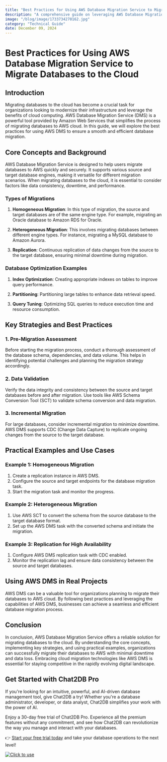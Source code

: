 ```yaml
---
title: "Best Practices for Using AWS Database Migration Service to Migrate Databases to the Cloud"
description: "A comprehensive guide on leveraging AWS Database Migration Service for seamless database migration to the cloud, with best practices and practical examples."
image: "/blog/image/1733734270162.jpg"
category: "Technical Guide"
date: December 09, 2024
---
```


# Best Practices for Using AWS Database Migration Service to Migrate Databases to the Cloud

## Introduction

Migrating databases to the cloud has become a crucial task for organizations looking to modernize their infrastructure and leverage the benefits of cloud computing. AWS Database Migration Service (DMS) is a powerful tool provided by Amazon Web Services that simplifies the process of migrating databases to AWS cloud. In this guide, we will explore the best practices for using AWS DMS to ensure a smooth and efficient database migration.

## Core Concepts and Background

AWS Database Migration Service is designed to help users migrate databases to AWS quickly and securely. It supports various source and target database engines, making it versatile for different migration scenarios. When migrating databases to the cloud, it is essential to consider factors like data consistency, downtime, and performance.

### Types of Migrations

1. **Homogeneous Migration**: In this type of migration, the source and target databases are of the same engine type. For example, migrating an Oracle database to Amazon RDS for Oracle.

2. **Heterogeneous Migration**: This involves migrating databases between different engine types. For instance, migrating a MySQL database to Amazon Aurora.

3. **Replication**: Continuous replication of data changes from the source to the target database, ensuring minimal downtime during migration.

### Database Optimization Examples

1. **Index Optimization**: Creating appropriate indexes on tables to improve query performance.

2. **Partitioning**: Partitioning large tables to enhance data retrieval speed.

3. **Query Tuning**: Optimizing SQL queries to reduce execution time and resource consumption.

## Key Strategies and Best Practices

### 1. Pre-Migration Assessment

Before starting the migration process, conduct a thorough assessment of the database schema, dependencies, and data volume. This helps in identifying potential challenges and planning the migration strategy accordingly.

### 2. Data Validation

Verify the data integrity and consistency between the source and target databases before and after migration. Use tools like AWS Schema Conversion Tool (SCT) to validate schema conversion and data migration.

### 3. Incremental Migration

For large databases, consider incremental migration to minimize downtime. AWS DMS supports CDC (Change Data Capture) to replicate ongoing changes from the source to the target database.

## Practical Examples and Use Cases

### Example 1: Homogeneous Migration

1. Create a replication instance in AWS DMS.
2. Configure the source and target endpoints for the database migration task.
3. Start the migration task and monitor the progress.

### Example 2: Heterogeneous Migration

1. Use AWS SCT to convert the schema from the source database to the target database format.
2. Set up the AWS DMS task with the converted schema and initiate the migration.

### Example 3: Replication for High Availability

1. Configure AWS DMS replication task with CDC enabled.
2. Monitor the replication lag and ensure data consistency between the source and target databases.

## Using AWS DMS in Real Projects

AWS DMS can be a valuable tool for organizations planning to migrate their databases to AWS cloud. By following best practices and leveraging the capabilities of AWS DMS, businesses can achieve a seamless and efficient database migration process.

## Conclusion

In conclusion, AWS Database Migration Service offers a reliable solution for migrating databases to the cloud. By understanding the core concepts, implementing key strategies, and using practical examples, organizations can successfully migrate their databases to AWS with minimal downtime and data loss. Embracing cloud migration technologies like AWS DMS is essential for staying competitive in the rapidly evolving digital landscape.

## Get Started with Chat2DB Pro

If you're looking for an intuitive, powerful, and AI-driven database management tool, give Chat2DB a try! Whether you're a database administrator, developer, or data analyst, Chat2DB simplifies your work with the power of AI.

Enjoy a 30-day free trial of Chat2DB Pro. Experience all the premium features without any commitment, and see how Chat2DB can revolutionize the way you manage and interact with your databases.

👉 [Start your free trial today](https://chat2db.ai/pricing) and take your database operations to the next level!


[![Click to use](/image/blog/bg/chat2db.jpg)](https://chat2db.ai/)
